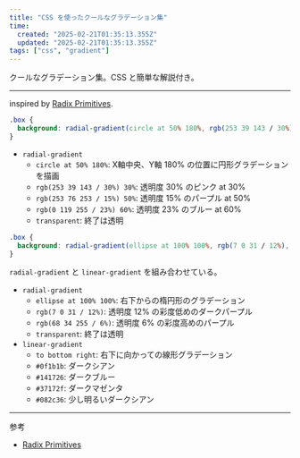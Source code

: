 ```yaml
---
title: "CSS を使ったクールなグラデーション集"
time:
  created: "2025-02-21T01:35:13.355Z"
  updated: "2025-02-21T01:35:13.355Z"
tags: ["css", "gradient"]
---
```


クールなグラデーション集。CSS と簡単な解説付き。

---

inspired by [Radix Primitives](https://www.radix-ui.com/primitives).

<Preview codeblock>
  <div style={{
    width: '100%',
    height: '18.75rem',
    borderRadius: '0.5rem',
    background: 'radial-gradient(circle at 50% 180%, rgb(253 39 143 / 30%) 30%, rgb(253 76 253 / 15%) 50%, rgb(0 119 255 / 23%) 60%, transparent)'
  }} />
</Preview>

```css
.box {
  background: radial-gradient(circle at 50% 180%, rgb(253 39 143 / 30%) 30%, rgb(253 76 253 / 15%) 50%, rgb(0 119 255 / 23%) 60%, transparent);
}
```

- `radial-gradient`
  - `circle at 50% 180%`: X軸中央、Y軸 180% の位置に円形グラデーションを描画
  - `rgb(253 39 143 / 30%) 30%`: 透明度 30% のピンク at 30%
  - `rgb(253 76 253 / 15%) 50%`: 透明度 15% のパープル at 50%
  - `rgb(0 119 255 / 23%) 60%`: 透明度 23% のブルー at 60%
  - `transparent`: 終了は透明

<Preview codeblock>
  <div style={{
    width: '100%',
    height: '18.75rem',
    borderRadius: '0.5rem',
    background: 'radial-gradient(ellipse at 100% 100%, rgb(7 0 31 / 12%), rgb(68 34 255 / 6%), transparent), linear-gradient(to bottom right, #0f1b1b, #141726, #37172f, #082c36)'
  }} />
</Preview>

```css
.box {
  background: radial-gradient(ellipse at 100% 100%, rgb(7 0 31 / 12%), rgb(68 34 255 / 6%), transparent), linear-gradient(to bottom right, #0f1b1b, #141726, #37172f, #082c36);
}
```

`radial-gradient` と `linear-gradient` を組み合わせている。

- `radial-gradient`
  - `ellipse at 100% 100%`: 右下からの楕円形のグラデーション
  - `rgb(7 0 31 / 12%)`: 透明度 12% の彩度低めのダークパープル
  - `rgb(68 34 255 / 6%)`: 透明度 6% の彩度高めのパープル
  - `transparent`: 終了は透明
- `linear-gradient`
  - `to bottom right`: 右下に向かっての線形グラデーション
  - `#0f1b1b`: ダークシアン
  - `#141726`: ダークブルー
  - `#37172f`: ダークマゼンタ
  - `#082c36`: 少し明るいダークシアン

---

参考

- [Radix Primitives](https://www.radix-ui.com/primitives)

